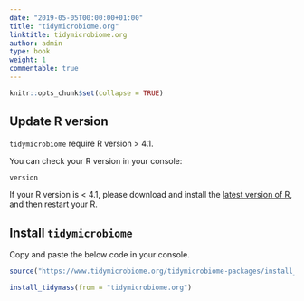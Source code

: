 ```yaml
---
date: "2019-05-05T00:00:00+01:00"
title: "tidymicrobiome.org"
linktitle: tidymicrobiome.org
author: admin
type: book
weight: 1
commentable: true
---
```


```r
knitr::opts_chunk$set(collapse = TRUE)
```

## Update R version

`tidymicrobiome` require R version > 4.1.

You can check your R version in your console:

```r
version
```

If your R version is < 4.1, please download and install the [latest version of R](https://cran.r-project.org/mirrors.html), and then restart your R.

## Install `tidymicrobiome`

Copy and paste the below code in your console.

```r
source("https://www.tidymicrobiome.org/tidymicrobiome-packages/install_tidymicrobiome.txt")
```

```r
install_tidymass(from = "tidymicrobiome.org")
```